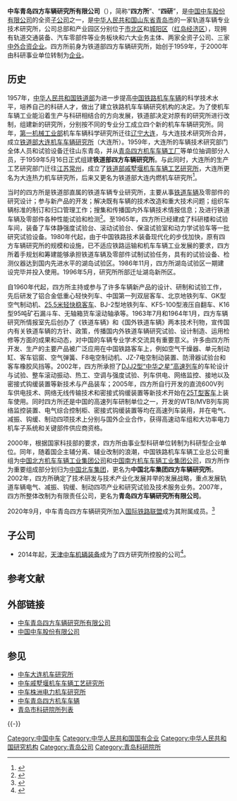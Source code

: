 {{not|中车青岛四方机车车辆}}
{{Infobox Company
|company_name        = 中车青岛四方车辆研究所有限公司
|company_name_en     = CRRC Qingdao Sifang Rolling Stock Research Institute Co., Ltd.
|company_logo        =
|company_type        = [[中國中央企業|中國中央企業]]
|ompany_slogan      = 
|market_information  = 
|abbreviated_name    = 四方所
|local_code_name = CN
|local_code = 91370200264582788W
|foundation          = 1994年6月10日
|location            = {{CHN}}[[山东省|山东省]][[青岛市|青岛市]][[市北区|市北区]]瑞昌路231号<br />{{coord|36|7|38|N|120|20|46|E|region:CN|display=inline,title}}
|key_people      =  
|industry            = [[轨道交通|轨道交通]]裝備
|products          = 铁路车辆及零部件、车辆配套设备研发
|services            = 
|capital             = 
|revenue             = 
|operating_income    = 
|profit              = 
|total_asset         = 
|net_asset           = 
|market_value        = 
|num_employees       = 
|Net_asset_value     = 
|accounting_period   = 
|parent              = [[中国中车股份有限公司|中国中车股份有限公司]]
|divisions           = 
|major_shareholder   = 
|subsid              = 
|homepage            = http://www.crrcgc.cc/sfs
|width               = 300px
}}

'''中车青岛四方车辆研究所有限公司'''（{{lang-en|'''CRRC Qingdao Sifang Rolling Stock Research Institute Co., Ltd.'''}}），简称“'''四方所'''”、“'''四研'''”，是[[中国中车股份有限公司|中国中车股份有限公司]]的全资[[子公司|子公司]]之一，是[[中华人民共和国|中华人民共和国]][[山东省|山东省]][[青岛市|青岛市]]的一家轨道车辆专业技术研究所，公司总部和产业园区分别位于[[市北区|市北区]]和[[城阳区|城阳区]]（[[青岛高新技术产业开发区|红岛经济区]]），现拥有轨道交通装备、汽车零部件等业务板块和六大业务主体、两家全资子公司、三家[[中外合资企业|中外合资企业]]。四方所前身为铁道部四方车辆研究所，始创于1959年，于2000年由科研事业单位转制为[[企业|企业]]。

== 历史 ==
1957年，[[中华人民共和国铁道部|中华人民共和国铁道部]]为进一步提高[[中国铁路|中国铁路]][[鐵道機車車輛|机车车辆]]的科学技术水平，培养自己的科研人才，做出了建立铁路机车车辆研究机构的决定。为了使机车车辆工业能沿着生产与科研相结合的方向发展，铁道部决定对原有的研究所进行改制，组建新的研究所，分别按不同的专业分工成立四个新的机车车辆研究所。同年，[[第一机械工业部|第一机械工业部]]机车车辆科学研究所迁往[[辽宁|辽宁]][[大连|大连]]，与大连技术研究所合并，成立[[中国北车集团大连机车研究所|铁道部大连机车车辆研究所]]（大连所）。1959年，大连所的车辆技术研究部门全体人员和试验设备迁往山东青岛，并从[[南车青岛四方机车车辆|青岛四方机车车辆工厂]]等单位抽调部分人员，于1959年5月16日正式组建'''铁道部四方车辆研究所'''。与此同时，大连所的生产工艺研究部门迁往[[江苏|江苏]][[常州|常州]]，成立了[[南车戚墅堰机车车辆工艺研究所|铁道部戚墅堰机车车辆工艺研究所]]，大连所更名为大连热力机车研究所，后来又更名为铁道部大连内燃机车研究所<ref>{{cite journal | author = 张鸷中 | year = 1993| title = 东北近代机车车辆技术的发展 | journal = 《中国科技史料》 | volume = 14 | issue = 2 | pages = 26-35 | publisher = 中国科学技术史学会 | location = 北京 | issn = 1000-0798 }}</ref>。

当时的四方所是铁道部直属的铁道车辆专业研究所，主要从事[[铁道车辆|铁道车辆]]及零部件的研究设计；参与新产品的开发；解决既有车辆的技术改造和重大技术问题；组织车辆标准的制订和归口管理工作；搜集和传播国内外车辆技术情报信息；及进行铁道车辆及零部件各种性能试验和检测<ref>{{cite book |author=山东省地方史志编纂委员会 |title=《山东省志·科学技术志》 |year=1996 |publisher=济南山东人民出版社 |location=济南 |isbn=7-209-02006-3 |page=}}</ref>。至1965年，四方所已经建成了科研楼和试验车间，装备了车体静强度试验台、滚动试验台、保温试验室和动力学试验车等一批研究试验设备。1980年代起，由于中国铁路技术装备现代化的步伐加快，原有四方车辆研究所的规模和设施，已不适应铁路运输和机车车辆工业发展的要求，四方所着手规划和筹建能够承担铁道车辆及零部件试制试验任务，具有的试验设备、检测仪器达到国内先进水平的湖岛试验区。1986年11月，四方所湖岛试验区一期建设完毕并投入使用。1996年5月，研究所所部迁址湖岛新所区。

自1960年代起，四方所主持或参与了许多车辆新产品的设计、研制和试验工作，先后研发了铝合金低重心轻快列车、中国第一列双层客车、北京地铁列车、GK型空气制动机、[[中国铁路25型客车|25.5米轻快稳客车]]、BJ-2型地铁列车、KF5-100型液压自翻车、K16型95吨矿石漏斗车、无轴箱货车滚动轴承等。1963年7月和1964年1月，四方车辆研究所情报室先后创办了《铁道车辆》和《国外铁道车辆》两本技术刊物，宣传国内有关铁道车辆的方针、政策，传播国内外铁道车辆研究试验、设计制造、运用检修等方面的成果和动态，对中国的车辆专业学术交流具有重要意义。许多由四方所开发、生产的主要产品被广泛应用在中国铁路客车上，例如空气干燥器、单元制动缸、客车铝窗、空气弹簧、F8电空制动机、JZ-7电空制动装置、防滑器试验台和客车橡胶风挡等。2002年，四方所承担了[[中国铁路DJJ2型电力动车组|DJJ2型“中华之星”高速列车]]的车轮设计与试验、整车滚动振动、热工、空调与强度试验、列车供电、网络监控、接地以及密接式钩缓装置等新技术与产品装车；2005年，四方所自行开发的直流600V列车供电技术、网络无线传输技术和密接式钩缓装置等新技术开始在[[中国铁路25T型客车|25T型客车]]上装车使用。同时四方所还是中国的高速列车研制单位之一，开发的WTB/MVB列车网络监控装置、电气综合控制柜、密接式钩缓装置等均在高速列车装用，并在电气、减振、钩缓、制动四项技术上分别与国外企业合作，获得高速动车组和大功率电力机车子系统和关键部件供应商资格。

2000年，根据国家科技部的要求，四方所由事业型科研单位转制为科研型企业单位。同年，随着国企主辅分离、辅业改制的浪潮，中国铁路机车车辆工业总公司重组为[[中国北方机车车辆工业集团公司|中国北方机车车辆工业集团公司]]和[[中国南方机车车辆工业集团公司|中国南方机车车辆工业集团公司]]，四方所作为重要组成部分划归为[[中国北车集团|中国北车集团]]，更名为'''中国北车集团四方车辆研究所'''。2002年，四方所确定了技术研发与技术产业化发展并举的发展战略，重点发展轨道车辆电气、减振、钩缓、制动四项产业和研究试验及技术服务业务。2007年，四方所整体改制为有限责任公司，更名为'''青岛四方车辆研究所有限公司'''。

2020年9月，中车青岛四方车辆研究所加入[[国际铁路联盟|国际铁路联盟]]成为其附属成员。<ref>{{Cite web|title=UIC member: CRRC-SRI|url=https://vademecum.uic.org/en/memberDetail/457|accessdate=2021-04-26|date=2020|archive-date=2021-04-26|archive-url=https://web.archive.org/web/20210426023343/https://vademecum.uic.org/en/memberDetail/457}}</ref>

== 子公司 ==

* 2014年起，[[天津中车机辆装备|天津中车机辆装备]]成为了四方研究所控股的公司<ref name="q">{{Cite web|title=天津中车机辆装备有限公司|url=http://qixin.com/company/49671122-e353-4b25-8b99-29573a9e66f2|accessdate=2020-03-09|author=|date=2020-03-06|format=|publisher=[[启信宝|启信宝]]|language=}}</ref>。

== 参考文献 ==
{{Reflist|2}}

== 外部链接 ==
* [http://www.crrcgc.cc/sfs 中车青岛四方车辆研究所有限公司] {{Wayback|url=http://www.crrcgc.cc/sfs |date=20200920021954 }}
* [http://www.crrcgc.cc/ 中国中车股份有限公司] {{Wayback|url=http://www.crrcgc.cc/ |date=20201202073657 }}

== 参见 ==
{{Portal|鐵路|P train.svg}}
* [[中车大连机车研究所|中车大连机车研究所]]
* [[中车戚墅堰机车车辆工艺研究所|中车戚墅堰机车车辆工艺研究所]]
* [[中车株洲电力机车研究所|中车株洲电力机车研究所]]
* [[中车青岛四方机车车辆|中车青岛四方机车车辆]]
* [[青岛市科研院所列表|青岛市科研院所列表]]

{{-}}
{{中国轨道交通装备企业}}

[[Category:中国中车|Category:中国中车]]
[[Category:中华人民共和国国有企业|Category:中华人民共和国国有企业]]
[[Category:中华人民共和国研究机构|Category:中华人民共和国研究机构]]
[[Category:青岛公司|Category:青岛公司]]
[[Category:青岛科研院所|Category:青岛科研院所]]